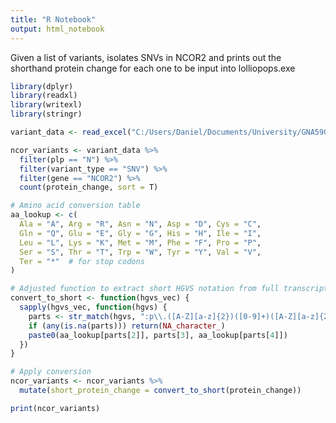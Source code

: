 ---
title: "R Notebook"
output: html_notebook
---

Given a list of variants, isolates SNVs in NCOR2 and prints out the shorthand protein change for each one to be input into lolliopops.exe

```{r}
library(dplyr)
library(readxl)
library(writexl)
library(stringr)

variant_data <- read_excel("C:/Users/Daniel/Documents/University/GNA5900/combined_variants.xlsx")

ncor_variants <- variant_data %>%
  filter(plp == "N") %>%
  filter(variant_type == "SNV") %>%
  filter(gene == "NCOR2") %>%
  count(protein_change, sort = T)

# Amino acid conversion table
aa_lookup <- c(
  Ala = "A", Arg = "R", Asn = "N", Asp = "D", Cys = "C",
  Gln = "Q", Glu = "E", Gly = "G", His = "H", Ile = "I",
  Leu = "L", Lys = "K", Met = "M", Phe = "F", Pro = "P",
  Ser = "S", Thr = "T", Trp = "W", Tyr = "Y", Val = "V",
  Ter = "*"  # for stop codons
)

# Adjusted function to extract short HGVS notation from full transcript notation
convert_to_short <- function(hgvs_vec) {
  sapply(hgvs_vec, function(hgvs) {
    parts <- str_match(hgvs, ":p\\.([A-Z][a-z]{2})([0-9]+)([A-Z][a-z]{2}|Ter)$")
    if (any(is.na(parts))) return(NA_character_)
    paste0(aa_lookup[parts[2]], parts[3], aa_lookup[parts[4]])
  })
}

# Apply conversion
ncor_variants <- ncor_variants %>%
  mutate(short_protein_change = convert_to_short(protein_change))

print(ncor_variants)
```

